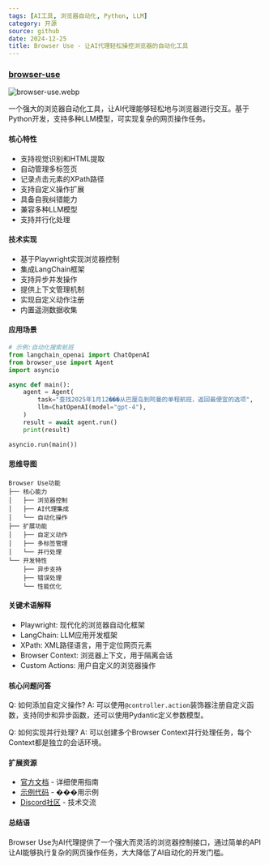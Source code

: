 ```yaml
---
tags: [AI工具, 浏览器自动化, Python, LLM]
category: 开源
source: github
date: 2024-12-25
title: Browser Use - 让AI代理轻松操控浏览器的自动化工具
---
```


### [browser-use](https://github.com/browser-use/browser-use)

![browser-use.webp](https://img.mengpeng.tech/i/2024/12/25/676b96506cb9b.webp)

一个强大的浏览器自动化工具，让AI代理能够轻松地与浏览器进行交互。基于Python开发，支持多种LLM模型，可实现复杂的网页操作任务。

#### 核心特性
- 支持视觉识别和HTML提取
- 自动管理多标签页
- 记录点击元素的XPath路径
- 支持自定义操作扩展
- 具备自我纠错能力
- 兼容多种LLM模型
- 支持并行化处理

#### 技术实现
- 基于Playwright实现浏览器控制
- 集成LangChain框架
- 支持异步并发操作
- 提供上下文管理机制
- 实现自定义动作注册
- 内置遥测数据收集

#### 应用场景
```python
# 示例:自动化搜索航班
from langchain_openai import ChatOpenAI
from browser_use import Agent
import asyncio

async def main():
    agent = Agent(
        task="查找2025年1月12���从巴厘岛到阿曼的单程航班，返回最便宜的选项",
        llm=ChatOpenAI(model="gpt-4"),
    )
    result = await agent.run()
    print(result)

asyncio.run(main())
```

#### 思维导图
```
Browser Use功能
├── 核心能力
│   ├── 浏览器控制
│   ├── AI代理集成
│   └── 自动化操作
├── 扩展功能
│   ├── 自定义动作
│   ├── 多标签管理
│   └── 并行处理
└── 开发特性
    ├── 异步支持
    ├── 错误处理
    └── 性能优化
```

#### 关键术语解释
- Playwright: 现代化的浏览器自动化框架
- LangChain: LLM应用开发框架
- XPath: XML路径语言，用于定位网页元素
- Browser Context: 浏览器上下文，用于隔离会话
- Custom Actions: 用户自定义的浏览器操作

#### 核心问题问答
Q: 如何添加自定义操作?
A: 可以使用`@controller.action`装饰器注册自定义函数，支持同步和异步函数，还可以使用Pydantic定义参数模型。

Q: 如何实现并行处理?
A: 可以创建多个Browser Context并行处理任务，每个Context都是独立的会话环境。

#### 扩展资源
- [官方文档](https://browser-use.com/) - 详细使用指南
- [示例代码](https://github.com/browser-use/browser-use/tree/main/examples) - ���用示例
- [Discord社区](https://discord.gg/browser-use) - 技术交流

#### 总结语
Browser Use为AI代理提供了一个强大而灵活的浏览器控制接口，通过简单的API让AI能够执行复杂的网页操作任务，大大降低了AI自动化的开发门槛。 